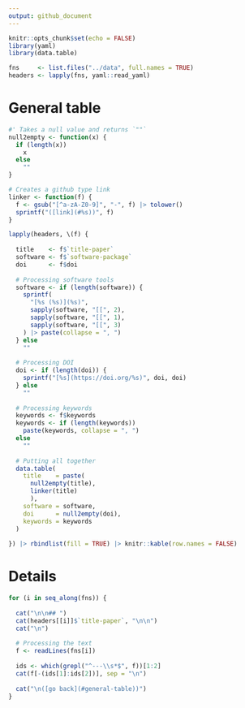 ```yaml
---
output: github_document
---
```


```r
knitr::opts_chunk$set(echo = FALSE)
library(yaml)
library(data.table)
```

```r
fns     <- list.files("../data", full.names = TRUE)
headers <- lapply(fns, yaml::read_yaml)
```

# General table

```r
#' Takes a null value and returns `""`
null2empty <- function(x) {
  if (length(x))
    x
  else
    ""
}

# Creates a github type link
linker <- function(f) {
  f <- gsub("[^a-zA-Z0-9]", "-", f) |> tolower()
  sprintf("([link](#%s))", f)
}

lapply(headers, \(f) {
  
  title    <- f$`title-paper`
  software <- f$`software-package`
  doi      <- f$doi
  
  # Processing software tools
  software <- if (length(software)) {
    sprintf(
      "[%s (%s)](%s)",
      sapply(software, "[[", 2),
      sapply(software, "[[", 1),
      sapply(software, "[[", 3)
    ) |> paste(collapse = ", ")
  } else
    ""
  
  # Processing DOI
  doi <- if (length(doi)) {
    sprintf("[%s](https://doi.org/%s)", doi, doi)
  } else 
    ""
  
  # Processing keywords
  keywords <- f$keywords
  keywords <- if (length(keywords))
    paste(keywords, collapse = ", ")
  else
    ""
  
  # Putting all together
  data.table(
    title    = paste(
      null2empty(title),
      linker(title)
      ),
    software = software,
    doi      = null2empty(doi),
    keywords = keywords
  )
  
}) |> rbindlist(fill = TRUE) |> knitr::kable(row.names = FALSE)
```

# Details

```r
for (i in seq_along(fns)) {
  
  cat("\n\n## ")
  cat(headers[[i]]$`title-paper`, "\n\n")
  cat("\n")
  
  # Processing the text
  f <- readLines(fns[i])
  
  ids <- which(grepl("^---\\s*$", f))[1:2]
  cat(f[-(ids[1]:ids[2])], sep = "\n")
  
  cat("\n([go back](#general-table))")
}
```

